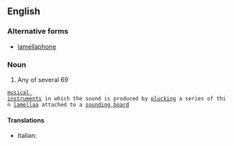 ==English==

===Alternative forms===
* [[lamellaphone]]

===Noun===
{{wikipedia}}
{{en-noun}}

# {{context|musical instruments|lang=en}} Any of several 69
 [[musical instrument]]s in which the sound is produced by [[plucking]] a series of thin [[lamella]]a attached to a [[sounding board]]

====Translations====
{{trans-top|musical instrument}}
* Italian: {{qualifier|African form}} {{t|it|sansa|f}}
{{trans-mid}}
{{trans-bottom}}